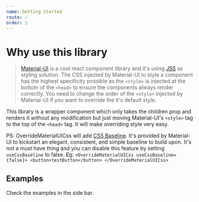 ```yaml
---
name: Getting Started
route: /
order: 1
---
```


# Why use this library

> [Material-UI](https://material-ui.com/) is a cool react component library and it's using [JSS](https://github.com/cssinjs/jss) as styling solution. The CSS injected by Material-UI to style a component has the highest specificity possible as the `<style>` is injected at the bottom of the `<head>` to ensure the components always render correctly. You need to change the order of the `<style>` injected by Material-UI if you want to override the it's default style.

This library is a wrapper component which only takes the children prop and renders it without any modification but just moving Material-UI's `<style>` tag to the top of the `<head>` tag. It will make overriding style very easy.

PS: OverrideMaterialUICss will add [CSS Baseline](https://material-ui.com/style/css-baseline/). It's provided by Material-UI to kickstart an elegant, consistent, and simple baseline to build upon. It's not a must have thing and you can disable this feature by setting `useCssBaseline` to false. Eg: `<OverrideMaterialUICss useCssBaseline={false}> <button>testButton</button> </OverrideMaterialUICss>`

## Examples

Check the examples in the side bar.

<!-- [Customised Material-UI's button without this component](./docs-without-override-material-ui-css)

[Customised Material-UI's button with this component](./docs-with-override-material-ui-css) -->

